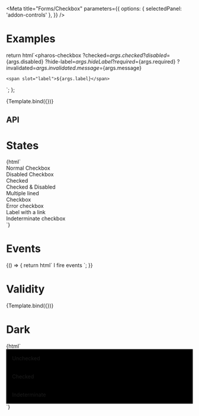 

<Meta
  title="Forms/Checkbox"
  parameters={{
    options: { selectedPanel: 'addon-controls' },
  }}
/>

# Examples

  return html`<pharos-checkbox
    ?checked=${args.checked}
    ?disabled=${args.disabled}
    ?hide-label=${args.hideLabel}
    ?required=${args.required}
    ?invalidated=${args.invalidated}
    .message=${args.message}
  >
    <span slot="label">${args.label}</span>
  </pharos-checkbox>`;
};

<Canvas withToolbar>
  <Story
    name="Base"
    args={{
      checked: false,
      disabled: false,
      hideLabel: false,
      label: 'I am a label',
    }}
  >
    {Template.bind({})}
  </Story>
</Canvas>

## API

<ArgsTable of="pharos-checkbox" />

# States

<Canvas withToolbar>
  <Story name="States">
    {html`
      <div>
        <pharos-checkbox name="one"><span slot="label">Normal Checkbox</span></pharos-checkbox>
      </div>
      <div>
        <pharos-checkbox name="two" disabled
          ><span slot="label">Disabled Checkbox</span></pharos-checkbox
        >
      </div>
      <div>
        <pharos-checkbox name="three" checked><span slot="label">Checked</span></pharos-checkbox>
      </div>
      <div>
        <pharos-checkbox name="four" checked disabled
          ><span slot="label">Checked & Disabled</span></pharos-checkbox
        >
      </div>
      <div>
        <pharos-checkbox name="five" checked>
          <div slot="label">
            <div>Multiple lined</div>
            <div>Checkbox</div>
          </div>
        </pharos-checkbox>
      </div>
      <div>
        <pharos-checkbox name="six" invalidated
          ><span slot="label">Error checkbox</span></pharos-checkbox
        >
      </div>
      <div>
        <pharos-checkbox name="seven"
          ><span slot="label"
            >Label with a <pharos-link href="#">link</pharos-link></span
          ></pharos-checkbox
        >
      </div>
      <div>
        <pharos-checkbox name="eight" indeterminate
          ><span slot="label">Indeterminate checkbox</span></pharos-checkbox
        >
      </div>
    `}
  </Story>
</Canvas>

# Events

<Canvas withToolbar>
  <Story name="Events">
    {() => {
      return html`
        <pharos-checkbox
          value="My value"
          @change="${(e) => action('Change')(e.target.checked)}"
          @input="${(e) => action('Input')(e.target.value)}"
          @click="${(e) => action('Click')(e.target.checked)}"
        >
          <span slot="label">I fire events</span>
        </pharos-checkbox>
      `;
    }}
  </Story>
</Canvas>

# Validity

<Canvas withToolbar>
  <Story
    name="Validity"
    args={{
      required: true,
      invalidated: true,
      label: 'I am a label',
      message: 'This field is required, please make a selection',
    }}
  >
    {Template.bind({})}
  </Story>
</Canvas>

# Dark

<Canvas withToolbar>
  <Story name="Dark">
    {html`
      <div style="background-color: #000000; padding: 1rem;">
        <pharos-checkbox name="dark" dark>
          <span slot="label">Unchecked</span>
        </pharos-checkbox>
      </div>
      <div style="background-color: #000000; padding: 1rem;">
        <pharos-checkbox name="dark" dark checked>
          <span slot="label">Checked</span>
        </pharos-checkbox>
      </div>
      <div style="background-color: #000000; padding: 1rem;">
        <pharos-checkbox name="indeterminate" dark indeterminate>
          <span slot="label">Indeterminate</span>
        </pharos-checkbox>
      </div>
    `}
  </Story>
</Canvas>
